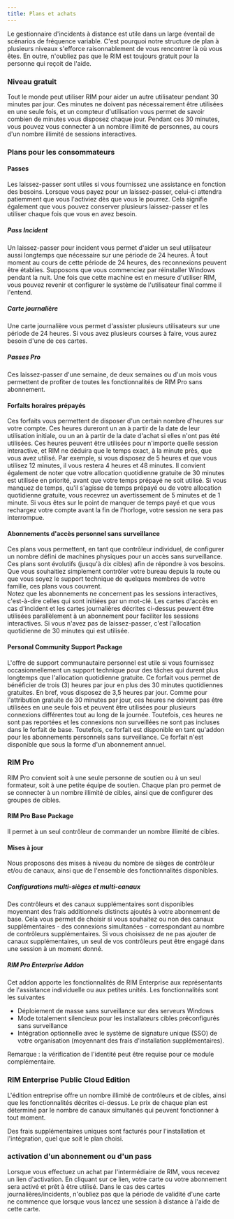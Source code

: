 ```yaml
---
title: Plans et achats
---
```



Le gestionnaire d'incidents à distance est utile dans un large éventail de scénarios de fréquence variable. C'est pourquoi notre structure de plan à plusieurs niveaux s'efforce raisonnablement de vous rencontrer là où vous êtes. En outre, n'oubliez pas que le RIM est toujours gratuit pour la personne qui reçoit de l'aide.

### Niveau gratuit

Tout le monde peut utiliser RIM pour aider un autre utilisateur pendant 30 minutes par jour. Ces minutes ne doivent pas nécessairement être utilisées en une seule fois, et un compteur d'utilisation vous permet de savoir combien de minutes vous disposez chaque jour. Pendant ces 30 minutes, vous pouvez vous connecter à un nombre illimité de personnes, au cours d'un nombre illimité de sessions interactives.

### Plans pour les consommateurs

#### Passes

Les laissez-passer sont utiles si vous fournissez une assistance en fonction des besoins. Lorsque vous payez pour un laissez-passer, celui-ci attendra patiemment que vous l'activiez dès que vous le pourrez. Cela signifie également que vous pouvez conserver plusieurs laissez-passer et les utiliser chaque fois que vous en avez besoin.

##### Pass Incident

Un laissez-passer pour incident vous permet d'aider un seul utilisateur aussi longtemps que nécessaire sur une période de 24 heures. À tout moment au cours de cette période de 24 heures, des reconnexions peuvent être établies. Supposons que vous commenciez par réinstaller Windows pendant la nuit. Une fois que cette machine est en mesure d'utiliser RIM, vous pouvez revenir et configurer le système de l'utilisateur final comme il l'entend.

##### Carte journalière

Une carte journalière vous permet d'assister plusieurs utilisateurs sur une période de 24 heures. Si vous avez plusieurs courses à faire, vous aurez besoin d'une de ces cartes.

##### Passes Pro

Ces laissez-passer d'une semaine, de deux semaines ou d'un mois vous permettent de profiter de toutes les fonctionnalités de RIM Pro sans abonnement.

#### Forfaits horaires prépayés

Ces forfaits vous permettent de disposer d'un certain nombre d'heures sur votre compte. Ces heures dureront un an à partir de la date de leur utilisation initiale, ou un an à partir de la date d'achat si elles n'ont pas été utilisées.
Ces heures peuvent être utilisées pour n'importe quelle session interactive, et RIM ne déduira que le temps exact, à la minute près, que vous avez utilisé. Par exemple, si vous disposez de 5 heures et que vous utilisez 12 minutes, il vous restera 4 heures et 48 minutes. Il convient également de noter que votre allocation quotidienne gratuite de 30 minutes est utilisée en priorité, avant que votre temps prépayé ne soit utilisé. Si vous manquez de temps, qu'il s'agisse de temps prépayé ou de votre allocation quotidienne gratuite, vous recevrez un avertissement de 5 minutes et de 1 minute. Si vous êtes sur le point de manquer de temps payé et que vous rechargez votre compte avant la fin de l'horloge, votre session ne sera pas interrompue.

#### Abonnements d'accès personnel sans surveillance

Ces plans vous permettent, en tant que contrôleur individuel, de configurer un nombre défini de machines physiques pour un accès sans surveillance. Ces plans sont évolutifs (jusqu'à dix cibles) afin de répondre à vos besoins. Que vous souhaitiez simplement contrôler votre bureau depuis la route ou que vous soyez le support technique de quelques membres de votre famille, ces plans vous couvrent.  
Notez que les abonnements ne concernent pas les sessions interactives, c'est-à-dire celles qui sont initiées par un mot-clé. Les cartes d'accès en cas d'incident et les cartes journalières décrites ci-dessus peuvent être utilisées parallèlement à un abonnement pour faciliter les sessions interactives. Si vous n'avez pas de laissez-passer, c'est l'allocation quotidienne de 30 minutes qui est utilisée.

#### Personal Community Support Package

L'offre de support communautaire personnel est utile si vous fournissez occasionnellement un support technique pour des tâches qui durent plus longtemps que l'allocation quotidienne gratuite. Ce forfait vous permet de bénéficier de trois (3) heures par jour en plus des 30 minutes quotidiennes gratuites. En bref, vous disposez de 3,5 heures par jour. Comme pour l'attribution gratuite de 30 minutes par jour, ces heures ne doivent pas être utilisées en une seule fois et peuvent être utilisées pour plusieurs connexions différentes tout au long de la journée. Toutefois, ces heures ne sont pas reportées et les connexions non surveillées ne sont pas incluses dans le forfait de base. Toutefois, ce forfait est disponible en tant qu'addon pour les abonnements personnels sans surveillance. Ce forfait n'est disponible que sous la forme d'un abonnement annuel.

### RIM Pro

RIM Pro convient soit à une seule personne de soutien ou à un seul formateur, soit à une petite équipe de soutien. Chaque plan pro permet de se connecter à un nombre illimité de cibles, ainsi que de configurer des groupes de cibles.

#### RIM Pro Base Package

Il permet à un seul contrôleur de commander un nombre illimité de cibles.

#### Mises à jour

Nous proposons des mises à niveau du nombre de sièges de contrôleur et/ou de canaux, ainsi que de l'ensemble des fonctionnalités disponibles.

##### Configurations multi-sièges et multi-canaux

Des contrôleurs et des canaux supplémentaires sont disponibles moyennant des frais additionnels distincts ajoutés à votre abonnement de base. Cela vous permet de choisir si vous souhaitez ou non des canaux supplémentaires - des connexions simultanées - correspondant au nombre de contrôleurs supplémentaires. Si vous choisissez de ne pas ajouter de canaux supplémentaires, un seul de vos contrôleurs peut être engagé dans une session à un moment donné. 

##### RIM Pro Enterprise Addon

Cet addon apporte les fonctionnalités de RIM Enterprise aux représentants de l'assistance individuelle ou aux petites unités. Les fonctionnalités sont les suivantes
* Déploiement de masse sans surveillance sur des serveurs Windows
* Mode totalement silencieux pour les installateurs cibles préconfigurés sans surveillance
* Intégration optionnelle avec le système de signature unique (SSO) de votre organisation (moyennant des frais d'installation supplémentaires).

Remarque : la vérification de l'identité peut être requise pour ce module complémentaire.

### RIM Enterprise Public Cloud Edition

L'édition entreprise offre un nombre illimité de contrôleurs et de cibles, ainsi que les fonctionnalités décrites ci-dessus. Le prix de chaque plan est déterminé par le nombre de canaux simultanés qui peuvent fonctionner à tout moment.

Des frais supplémentaires uniques sont facturés pour l'installation et l'intégration, quel que soit le plan choisi.  

### activation d'un abonnement ou d'un pass

Lorsque vous effectuez un achat par l'intermédiaire de RIM, vous recevez un lien d'activation. En cliquant sur ce lien, votre carte ou votre abonnement sera activé et prêt à être utilisé. Dans le cas des cartes journalières/incidents, n'oubliez pas que la période de validité d'une carte ne commence que lorsque vous lancez une session à distance à l'aide de cette carte.
